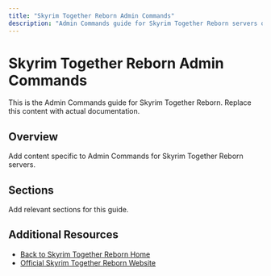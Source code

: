```yaml
---
title: "Skyrim Together Reborn Admin Commands"
description: "Admin Commands guide for Skyrim Together Reborn servers on XGamingServer"
---
```


# Skyrim Together Reborn Admin Commands

This is the Admin Commands guide for Skyrim Together Reborn. Replace this content with actual documentation.

## Overview

Add content specific to Admin Commands for Skyrim Together Reborn servers.

## Sections

Add relevant sections for this guide.

## Additional Resources

- [Back to Skyrim Together Reborn Home](./index)
- [Official Skyrim Together Reborn Website](https://example.com)
